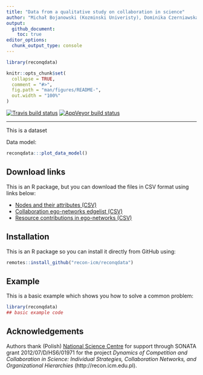 ```yaml
---
title: "Data from a qualitative study on collaboration in science"
author: "Michał Bojanowski (Kozminski Univeristy), Dominika Czerniawska (University of Manchester and University of Warsaw), Wojciech Fenrich (University of Warsaw)"
output: 
  github_document:
    toc: true
editor_options: 
  chunk_output_type: console
---
```


<!-- README.md is generated from README.Rmd. Please edit that file -->

```r
library(reconqdata)

knitr::opts_chunk$set(
  collapse = TRUE,
  comment = "#>",
  fig.path = "man/figures/README-",
  out.width = "100%"
)
```

<!-- badges: start -->
[![Travis build status](https://travis-ci.org/recon-icm/reconqdata.svg?branch=master)](https://travis-ci.org/recon-icm/reconqdata)
[![AppVeyor build status](https://ci.appveyor.com/api/projects/status/github/recon-icm/reconqdata?branch=master&svg=true)](https://ci.appveyor.com/project/recon-icm/reconqdata)
<!-- badges: end -->

---



This is a dataset 





Data model:

```r
reconqdata:::plot_data_model()
```


## Download links

This is an R package, but you can download the files in CSV format using links below:

- [Nodes and their attributes (CSV)](https://github.com/recon-icm/reconqdata/blob/master/data-raw/nodes.csv)
- [Collaboration ego-networks edgelist (CSV)](https://github.com/recon-icm/reconqdata/blob/master/data-raw/collaboration.csv)
- [Resource contributions in ego-networks (CSV)](https://github.com/recon-icm/reconqdata/blob/master/data-raw/collaboration.csv)



## Installation

This is an R package so you can install it directly from GitHub using:

```r
remotes::install_github("recon-icm/reconqdata")
```



## Example

This is a basic example which shows you how to solve a common problem:

```r
library(reconqdata)
## basic example code
```



## Acknowledgements

Authors thank (Polish) [National Science Centre](https://ncn.gov.pl) for support through SONATA grant 2012/07/D/HS6/01971 for the project *Dynamics of Competition and Collaboration  in Science: Individual Strategies, Collaboration Networks, and Organizational Hierarchies* (http://recon.icm.edu.pl).
